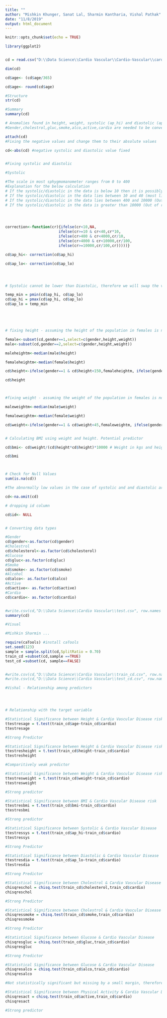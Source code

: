 ```yaml
---
title: ""
author: "Mishkin Khunger, Sanat Lal, Sharmin Kantharia, Vishal Pathak"
date: "11/8/2019"
output: html_document
---
```


```r
knitr::opts_chunk$set(echo = TRUE)
```


```r
library(ggplot2)


cd = read.csv("D:\\Data Science\\Cardio Vascular\\Cardio-Vascular\\cardio.csv")

dim(cd)

cd$age<- (cd$age/365)

cd$age<- round(cd$age) 
```

```r

#Structure
str(cd)

#Summary
summary(cd)

# Anomalies found in height, weight, systolic (ap_hi) and diastolic (ap_lo)
#Gender,cholestrol,gluc,smoke,alco,active,cardio are needed to be converted into categorical variable

```


```r
attach(cd)
#Fixing the negative values and change them to their absolute values

cd<-abs(cd) #negative systolic and diastolic value fixed 


#Fixing systolic and diastolic

#Systolic 

#The scale in most sphygmomanometer ranges from 0 to 400 
#Explanation for the below calculation
# If the systolic/diastolic in the data is below 10 then it is possibly an error and would be 
# If the systolic/diastolic in the data lies between 10 and 40 (most likely a typing error), then the data will be multiplied by 10
# If the systolic/diastolic in the data lies between 400 and 10000 (Out of range and possible typing errors), then the data will be divided by 100
# If the systolic/diastolic in the data is greater than 10000 (Out of range and possible typing errors), then the data will be divided by 100




correction<-function(cr){ifelse(cr<10,NA,
                        ifelse(cr>=10 & cr<40,cr*10,        
                        ifelse(cr>400 & cr<4000,cr/10,
                        ifelse(cr>4000 & cr<10000,cr/100,       
                        ifelse(cr>=10000,cr/100,cr)))))}

cd$ap_hi<- correction(cd$ap_hi)

cd$ap_lo<- correction(cd$ap_lo)




# Systolic cannot be lower than Diastolic, therefore we will swap the values where such is the case in the dataset

temp_min = pmin(cd$ap_hi, cd$ap_lo)
cd$ap_hi = pmax(cd$ap_hi, cd$ap_lo)
cd$ap_lo = temp_min





# fixing height - assuming the height of the population in females is not less than 150 cm(approx. 4 feet 11 inches) and not less than 155 cm(5 ft 1 inches) in males . Replacing the value below these parameters by their respective medians 

female<-subset(cd,gender==1,select=c(gender,height,weight))
male<-subset(cd,gender==2,select=c(gender,height,weight))

maleheightm<-median(male$height)

femaleheightm<-median(female$height)

cd$height<-ifelse(gender==1 & cd$height<150,femaleheightm, ifelse(gender==2 & cd$height<155,maleheightm,cd$height) )

cd$height



#fixing weight - assuming the weight of the population in females is not less than 45 kgs and not less than 55kgs  in males and both are not greater than 120Kgs. Replacing the value below these parameters by their respective means 

maleweightm<-median(male$weight)

femaleweightm<-median(female$weight)

cd$weight<-ifelse(gender==1 & cd$weight<45,femaleweightm, ifelse(gender==1 & cd$weight>120,femaleweightm,ifelse(gender==2 & cd$weight<55,maleweightm,ifelse(gender==2 & cd$weight>120,maleweightm,cd$weight))))


# Calculating BMI using weight and height. Potential predictor 

cd$bmi<- cd$weight/(cd$height*cd$height)*10000 # Weight in kgs and height in cms

cd$bmi



# Check for Null Values
sum(is.na(cd))

#The abnormally low values in the case of systolic and and diastolic are converted to NA. As they are very low in number (32) and contribute to only 0.04% of the data, they can be dropped.  

cd<-na.omit(cd) 

# dropping id column 

cd$id<- NULL


# Converting data types

#Gender
cd$gender<-as.factor(cd$gender)
#Cholestrol
cd$cholesterol<-as.factor(cd$cholesterol)
#Glucose
cd$gluc<-as.factor(cd$gluc)
#Smoke
cd$smoke<- as.factor(cd$smoke)
#Alcohol
cd$alco<- as.factor(cd$alco)
#Active
cd$active<- as.factor(cd$active)
#Cardio
cd$cardio<- as.factor(cd$cardio)


#write.csv(cd,"D:\\Data Science\\Cardio Vascular\\test.csv", row.names = TRUE)
summary(cd)


```

```r
#Visual 

#Mishkin Sharmin ...

```



```r
require(caTools) #install caTools
set.seed(123)
sample = sample.split(cd,SplitRatio = 0.70)
train_cd =subset(cd,sample ==TRUE)
test_cd =subset(cd, sample==FALSE)


#write.csv(cd,"D:\\Data Science\\Cardio Vascular\\train_cd.csv", row.names = TRUE)
#write.csv(cd,"D:\\Data Science\\Cardio Vascular\\test_cd.csv", row.names = TRUE)
```


```r

#Vishal - Relationship among predictors




# Relationship with the target variable

#Statistical Significance between Height & Cardio Vascular Disease risk 
ttestresage = t.test(train_cd$age~train_cd$cardio)
ttestresage

#Strong Predictor

#Statistical Significance between Height & Cardio Vascular Disease risk 
ttestresheight = t.test(train_cd$height~train_cd$cardio)
ttestresheight

#Comparitively weak predictor

#Statistical Significance between Weight & Cardio Vascular Disease risk 
ttestresweight = t.test(train_cd$weight~train_cd$cardio)
ttestresweight

#Strong predictor

#Statistical Significance between BMI & Cardio Vascular Disease risk 
ttestresbmi = t.test(train_cd$bmi~train_cd$cardio)
ttestresbmi

#Strong predictor

#Statistical Significance between Systolic & Cardio Vascular Disease 
ttestressys = t.test(train_cd$ap_hi~train_cd$cardio)
ttestressys 

#Strong Predictor

#Statistical Significance between Diastolic & Cardio Vascular Disease 
ttestresdia = t.test(train_cd$ap_lo~train_cd$cardio)
ttestresdia 

#Strong Predictor

#Statistical Significance between Cholestrol & Cardio Vascular Disease 
chisqreschol = chisq.test(train_cd$cholesterol,train_cd$cardio)
chisqreschol 

#Strong Predictor

#Statistical Significance between Cholestrol & Cardio Vascular Disease 
chisqressmoke = chisq.test(train_cd$smoke,train_cd$cardio)
chisqressmoke 

#Strong Predictor

#Statistical Significance between Glucose & Cardio Vascular Disease
chisqresgluc = chisq.test(train_cd$gluc,train_cd$cardio)
chisqresgluc 

#Strong Predictor

#Statistical Significance between Glucose & Cardio Vascular Disease
chisqresalco = chisq.test(train_cd$alco,train_cd$cardio)
chisqresalco 

#Not statistically significant but missing by a small margin, therefore it is optional to consider it as a predictor

#Statistical Significance between Physical Activity & Cardio Vascular Disease risk 
chisqresact = chisq.test(train_cd$active,train_cd$cardio)
chisqresact

#Strong predictor



```